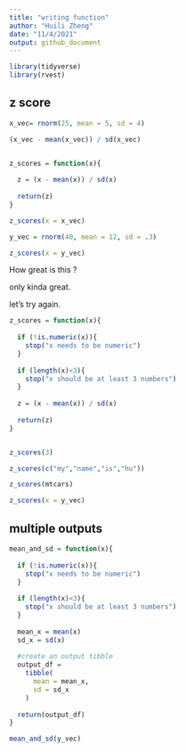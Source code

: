 ```yaml
---
title: "writing function"
author: "Huili Zheng"
date: "11/4/2021"
output: github_document
---
```


```r
library(tidyverse)
library(rvest)
```


## z score

```r
x_vec= rnorm(25, mean = 5, sd = 4)

(x_vec - mean(x_vec)) / sd(x_vec)


z_scores = function(x){
  
  z = (x - mean(x)) / sd(x)
  
  return(z)
}

z_scores(x = x_vec)

y_vec = rnorm(40, mean = 12, sd = .3)

z_scores(x = y_vec)
```


How great is this ?

only kinda great.

let's try again.


```r
z_scores = function(x){
  
  if (!is.numeric(x)){
    stop("x needs to be numeric")
  }
  
  if (length(x)<3){
    stop("x should be at least 3 numbers")
  }
  
  z = (x - mean(x)) / sd(x)
  
  return(z)
}


z_scores(3)

z_scores(c("my","name","is","hu"))

z_scores(mtcars)

z_scores(x = y_vec)
```

## multiple outputs

```r
mean_and_sd = function(x){
  
  if (!is.numeric(x)){
    stop("x needs to be numeric")
  }
  
  if (length(x)<3){
    stop("x should be at least 3 numbers")
  }
  
  mean_x = mean(x)
  sd_x = sd(x)
  
  #create an output tibble
  output_df = 
    tibble(
      mean = mean_x,
      sd = sd_x
    )
  
  return(output_df)
}

mean_and_sd(y_vec)
```

